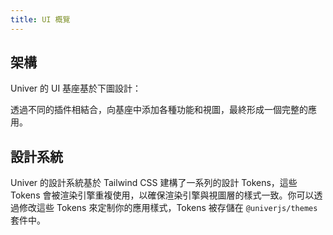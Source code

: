 ```yaml
---
title: UI 概覽
---
```



## 架構

Univer 的 UI 基座基於下圖設計：

<UIArchitecture />

透過不同的插件相結合，向基座中添加各種功能和視圖，最終形成一個完整的應用。

## 設計系統

Univer 的設計系統基於 Tailwind CSS 建構了一系列的設計 Tokens，這些 Tokens 會被渲染引擎重複使用，以確保渲染引擎與視圖層的樣式一致。你可以透過修改這些 Tokens 來定制你的應用樣式，Tokens 被存儲在 `@univerjs/themes` 套件中。
